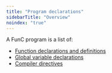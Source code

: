 ```yaml
---
title: "Program declarations"
sidebarTitle: "Overview"
noindex: "true"
---
```



A FunC program is a list of:

- [Function declarations and definitions](./functions)
- [Global variable declarations](./global-variables)
- [Compiler directives](./compiler-directives)
